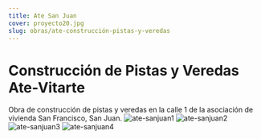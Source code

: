 ```yaml
---
title: Ate San Juan
cover: proyecto20.jpg
slug: obras/ate-construcción-pistas-y-veredas
---
```


# Construcción de Pistas y Veredas Ate-Vitarte
Obra de construcción de pistas y veredas en la calle 1 de la asociación de vivienda San Francisco, San Juan.
![ate-sanjuan1](proyecto17.jpg)
![ate-sanjuan2](proyecto18.jpg)
![ate-sanjuan3](proyecto19.jpg)
![ate-sanjuan4](proyecto20.jpg)